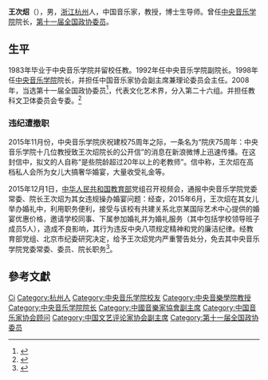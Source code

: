 '''王次炤'''（{{bd|1949年|10月|}}），男，[[浙江|浙江]][[杭州|杭州]]人，中国音乐家，教授，博士生导师。曾任[[中央音乐学院|中央音乐学院]]院长，[[第十一届全国政协委员|第十一届全国政协委员]]。

== 生平 ==
1983年毕业于中央音乐学院并留校任教。1992年任中央音乐学院副院长。1998年任[[中央音乐学院|中央音乐学院]]院长，并担任中国音乐家协会副主席兼理论委员会主任。2008年，当选第十一届全国政协委员<ref>{{cite news|title=第十一届全国政协委员名单|url=http://www.indaa.com.cn/zt/2009qglh/zxzs/200903/t20090303_127573.html|accessdate=2013-04-09|newspaper=新华社北京1月25日电 中国人民政治协商会议第十一届全国委员会委员名单(共2237人，2008年1月25日政协第十届全国委员会常务委员会第二十次会议通过)|date=2008-01-25|deadurl=yes|archiveurl=https://web.archive.org/web/20130928014403/http://www.indaa.com.cn/zt/2009qglh/zxzs/200903/t20090303_127573.html|archivedate=2013-09-28}}</ref>，代表文化艺术界，分入第二十六组。并担任教科文卫体委员会专委。<ref>{{cite news|title=全国政协信息-王次炤|url=http://www.cppcc.gov.cn/CMS/wylibary/showJcwyxtInfoWylibary.action?tabJcwyxt.guid=11W0008500&wytype=wjwy|accessdate=2013-04-11|newspaper=全国政协委员会|archive-date=2015-12-08|archive-url=https://web.archive.org/web/20151208172909/http://www.cppcc.gov.cn/CMS/wylibary/showJcwyxtInfoWylibary.action?tabJcwyxt.guid=11W0008500&wytype=wjwy|dead-url=no}}</ref>

=== 违纪遭撤职 ===
2015年11月份，中央音乐学院庆祝建校75周年之际，一条名为“院庆75周年：中央音乐学院十几位教授致王次炤院长的公开信”的消息在新浪微博上迅速传播。在这封信中，拟文的人自称“是些院龄超过20年以上的老教师”。信中称，王次炤在高档私人会所为女儿大搞奢华婚宴，大量收受礼金等。

2015年12月1日，[[中华人民共和国教育部|中华人民共和国教育部]]党组召开视频会，通报中央音乐学院党委常委、院长王次炤为其女违规操办婚宴问题：经查，2015年6月，王次炤在其女儿举办婚礼中，利用职务便利，接受与该校有共建关系北京某国际艺术中心提供的婚宴优惠价格，邀请学校同事、下属参加婚礼并为婚礼服务（其中包括学校领导班子成员5人），造成不良影响，其行为违反中央八项规定精神和党的廉洁纪律。经教育部党组、北京市纪委研究决定，给予王次炤党内严重警告处分，免去其中央音乐学院党委常委、委员、院长职务<ref>{{cite web|url=http://news.ifeng.com/a/20151201/46468043_0.shtml?wratingModule=1_9_1|title=中央音乐学院院长为女儿违规操办婚宴被免职|publisher=凤凰网|accessdate=2015-12-01|archive-date=2015-12-08|archive-url=https://web.archive.org/web/20151208113217/http://news.ifeng.com/a/20151201/46468043_0.shtml?wratingModule=1_9_1|dead-url=no}}</ref>。

== 參考文獻 ==
{{reflist|3}}

{{Navboxes
| title  = 王次炤在[[中国音乐家协会|中国音乐家协会]]的职务
| list1  =
{{中国音乐家协会第五届理事会}}
{{中国音乐家协会第六届理事会}}
{{中国音乐家协会第七届理事会}}
{{中国音乐家协会第八届理事会}}
{{中国音乐家协会第九届理事会}}
}}
{{Navboxes
| title  = 王次炤在[[中国文艺评论家协会|中国文艺评论家协会]]的职务
| list1  =
{{中国文艺评论家协会第一届理事会}}
}}

{{Authority control}}
{{DEFAULTSORT:Wang王}}
[[Category:王姓|Ci]]
[[Category:杭州人|Category:杭州人]]
[[Category:中央音乐学院校友|Category:中央音乐学院校友]]
[[Category:中央音樂學院教授|Category:中央音樂學院教授]]
[[Category:中央音乐学院院长|Category:中央音乐学院院长]]
[[Category:中國音樂家協會副主席|Category:中國音樂家協會副主席]]
[[Category:中国音乐家协会顾问|Category:中国音乐家协会顾问]]
[[Category:中国文艺评论家协会副主席|Category:中国文艺评论家协会副主席]]
[[Category:第十一届全国政协委员|Category:第十一届全国政协委员]]